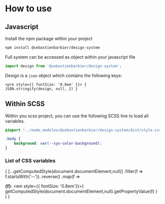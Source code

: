 
<Meta title="How to use" />

# How to use

## Javascript 

Install the npm package within your project
```sh
npm install @sebastienbarbier/design-system
```

Full system can be accessed as object within your javascript file
```jsx
import design from '@sebastienbarbier/design-system';
```

Design is a `json` object which contains the following keys:

<code><pre style={{ fontSize: '0.8em' }}>
{ JSON.stringify(design, null, 2) }
</pre></code>

## Within SCSS

Within you scss project, you can use the following SCSS line to load all variables.
```scss
@import "../node_modules/@sebastienbarbier/design-system/dist/style.css";

.body {
    background: var(--sys-color-background);
}
```

### List of CSS variables

{
[...getComputedStyle(document.documentElement,null)]
    .filter(f => f.startsWith('--'))
    .reverse()
    .map(f => <div key={f}>
        <strong>{f}</strong>: <em style={{ fontSize: '0.8em'}}>{ getComputedStyle(document.documentElement,null).getPropertyValue(f) }</em>
    </div>)
}